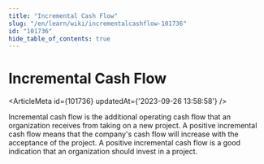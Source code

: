 ```yaml
---
title: "Incremental Cash Flow"
slug: "/en/learn/wiki/incrementalcashflow-101736"
id: "101736"
hide_table_of_contents: true
---
```



# Incremental Cash Flow

<ArticleMeta id={101736} updatedAt={'2023-09-26 13:58:58'} />
<div className='border-solid border-b border-t-0 my-4 border-[var(--ifm-color-gray-300)]' />

Incremental cash flow is the additional operating cash flow that an organization receives from taking on a new project. A positive incremental cash flow means that the company's cash flow will increase with the acceptance of the project. A positive incremental cash flow is a good indication that an organization should invest in a project.
